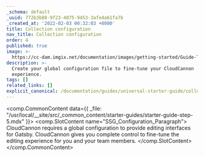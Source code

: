```yaml
---
_schema: default
_uuid: 772b3b88-9f23-4075-9453-3afe4a61fa7b
_created_at: '2022-02-03 00:32:03 +0000'
title: Collection configuration
nav_title: Collection configuration
order: 4
published: true
image: >-
  https://cc-dam.imgix.net/documentation/images/getting-started/Guide-Thumbnails/CloudCannon-Getting-Started-Thumbnail-Gatsby.png
description: >-
  Create your global configuration file to fine-tune your CloudCannon
  experience.
tags: []
related_links: []
explicit_canonical: /documentation/guides/universal-starter-guide/collection-configuration/
---
```

<comp.CommonContent data={{ _file: "/usr/local/__site/src/_common_content/starter-guides/starter-guide-step-5.mdx" }}>
  <comp.SlotContent name="SSG_Configuration_Paragraph">
    CloudCannon requires a global configuration to provide editing interfaces for Gatsby. CloudCannon gives you complete control to fine-tune the editing experience for you and your team members.
  </comp.SlotContent>
</comp.CommonContent>